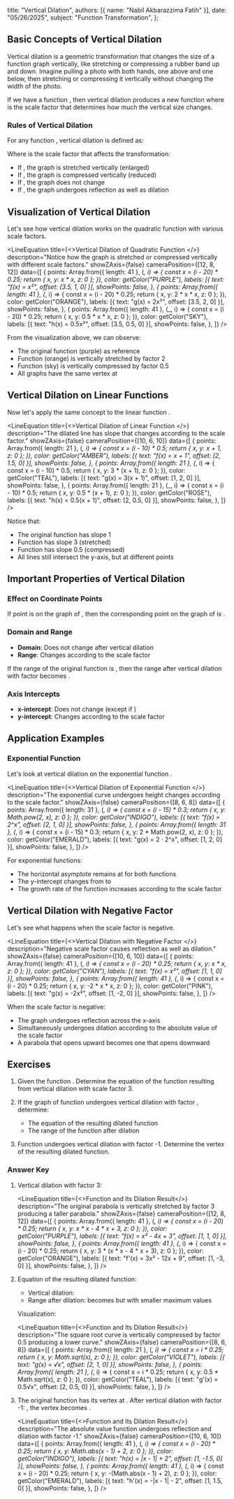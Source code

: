   title: "Vertical Dilation",
  authors: [{ name: "Nabil Akbarazzima Fatih" }],
  date: "05/26/2025",
  subject: "Function Transformation",
};


## Basic Concepts of Vertical Dilation

Vertical dilation is a geometric transformation that changes the size of a function graph vertically, like stretching or compressing a rubber band up and down. Imagine pulling a photo with both hands, one above and one below, then stretching or compressing it vertically without changing the width of the photo.

If we have a function <InlineMath math="f(x)" />, then vertical dilation produces a new function <InlineMath math="g(x) = k \cdot f(x)" /> where <InlineMath math="k" /> is the scale factor that determines how much the vertical size changes.

### Rules of Vertical Dilation

For any function <InlineMath math="f(x)" />, vertical dilation is defined as:

<BlockMath math="g(x) = k \cdot f(x)" />

Where <InlineMath math="k" /> is the scale factor that affects the transformation:
- If <InlineMath math="k > 1" />, the graph is stretched vertically (enlarged)
- If <InlineMath math="0 < k < 1" />, the graph is compressed vertically (reduced)
- If <InlineMath math="k = 1" />, the graph does not change
- If <InlineMath math="k < 0" />, the graph undergoes reflection as well as dilation

## Visualization of Vertical Dilation

Let's see how vertical dilation works on the quadratic function <InlineMath math="f(x) = x^2" /> with various scale factors.

<LineEquation
  title={<>Vertical Dilation of Quadratic Function <InlineMath math="f(x) = x^2" /></>}
  description="Notice how the graph is stretched or compressed vertically with different scale factors."
  showZAxis={false}
  cameraPosition={[12, 8, 12]}
  data={[
    {
      points: Array.from({ length: 41 }, (_, i) => {
        const x = (i - 20) * 0.25;
        return { x, y: x * x, z: 0 };
      }),
      color: getColor("PURPLE"),
      labels: [{ text: "f(x) = x²", offset: [3.5, 1, 0] }],
      showPoints: false,
    },
    {
      points: Array.from({ length: 41 }, (_, i) => {
        const x = (i - 20) * 0.25;
        return { x, y: 2 * x * x, z: 0 };
      }),
      color: getColor("ORANGE"),
      labels: [{ text: "g(x) = 2x²", offset: [3.5, 2, 0] }],
      showPoints: false,
    },
    {
      points: Array.from({ length: 41 }, (_, i) => {
        const x = (i - 20) * 0.25;
        return { x, y: 0.5 * x * x, z: 0 };
      }),
      color: getColor("SKY"),
      labels: [{ text: "h(x) = 0.5x²", offset: [3.5, 0.5, 0] }],
      showPoints: false,
    },
  ]}
/>

From the visualization above, we can observe:
- The original function <InlineMath math="f(x) = x^2" /> (purple) as reference
- Function <InlineMath math="g(x) = 2x^2" /> (orange) is vertically stretched by factor 2
- Function <InlineMath math="h(x) = 0.5x^2" /> (sky) is vertically compressed by factor 0.5
- All graphs have the same vertex at <InlineMath math="(0, 0)" />

## Vertical Dilation on Linear Functions

Now let's apply the same concept to the linear function <InlineMath math="f(x) = x + 1" />.

<LineEquation
  title={<>Vertical Dilation of Linear Function <InlineMath math="f(x) = x + 1" /></>}
  description="The dilated line has slope that changes according to the scale factor."
  showZAxis={false}
  cameraPosition={[10, 6, 10]}
  data={[
    {
      points: Array.from({ length: 21 }, (_, i) => {
        const x = (i - 10) * 0.5;
        return { x, y: x + 1, z: 0 };
      }),
      color: getColor("AMBER"),
      labels: [{ text: "f(x) = x + 1", offset: [2, 1.5, 0] }],
      showPoints: false,
    },
    {
      points: Array.from({ length: 21 }, (_, i) => {
        const x = (i - 10) * 0.5;
        return { x, y: 3 * (x + 1), z: 0 };
      }),
      color: getColor("TEAL"),
      labels: [{ text: "g(x) = 3(x + 1)", offset: [1, 2, 0] }],
      showPoints: false,
    },
    {
      points: Array.from({ length: 21 }, (_, i) => {
        const x = (i - 10) * 0.5;
        return { x, y: 0.5 * (x + 1), z: 0 };
      }),
      color: getColor("ROSE"),
      labels: [{ text: "h(x) = 0.5(x + 1)", offset: [2, 0.5, 0] }],
      showPoints: false,
    },
  ]}
/>

Notice that:
- The original function <InlineMath math="f(x) = x + 1" /> has slope 1
- Function <InlineMath math="g(x) = 3(x + 1)" /> has slope 3 (stretched)
- Function <InlineMath math="h(x) = 0.5(x + 1)" /> has slope 0.5 (compressed)
- All lines still intersect the y-axis, but at different points

## Important Properties of Vertical Dilation

### Effect on Coordinate Points

If point <InlineMath math="(a, b)" /> is on the graph of <InlineMath math="f(x)" />, then the corresponding point on the graph of <InlineMath math="k \cdot f(x)" /> is <InlineMath math="(a, k \cdot b)" />.

### Domain and Range

- **Domain**: Does not change after vertical dilation
- **Range**: Changes according to the scale factor <InlineMath math="k" />

If the range of the original function is <InlineMath math="[c, d]" />, then the range after vertical dilation with factor <InlineMath math="k > 0" /> becomes <InlineMath math="[k \cdot c, k \cdot d]" />.

### Axis Intercepts

- **x-intercept**: Does not change (except if <InlineMath math="k = 0" />)
- **y-intercept**: Changes according to the scale factor

## Application Examples

### Exponential Function

Let's look at vertical dilation on the exponential function <InlineMath math="f(x) = 2^x" />.

<LineEquation
  title={<>Vertical Dilation of Exponential Function <InlineMath math="f(x) = 2^x" /></>}
  description="The exponential curve undergoes height changes according to the scale factor."
  showZAxis={false}
  cameraPosition={[8, 6, 8]}
  data={[
    {
      points: Array.from({ length: 31 }, (_, i) => {
        const x = (i - 15) * 0.3;
        return { x, y: Math.pow(2, x), z: 0 };
      }),
      color: getColor("INDIGO"),
      labels: [{ text: "f(x) = 2^x", offset: [2, 1, 0] }],
      showPoints: false,
    },
    {
      points: Array.from({ length: 31 }, (_, i) => {
        const x = (i - 15) * 0.3;
        return { x, y: 2 * Math.pow(2, x), z: 0 };
      }),
      color: getColor("EMERALD"),
      labels: [{ text: "g(x) = 2 · 2^x", offset: [1, 2, 0] }],
      showPoints: false,
    },
  ]}
/>

For exponential functions:
- The horizontal asymptote remains at <InlineMath math="y = 0" /> for both functions
- The y-intercept changes from <InlineMath math="(0, 1)" /> to <InlineMath math="(0, 2)" />
- The growth rate of the function increases according to the scale factor

## Vertical Dilation with Negative Factor

Let's see what happens when the scale factor is negative.

<LineEquation
  title={<>Vertical Dilation with Negative Factor <InlineMath math="f(x) = x^2" /></>}
  description="Negative scale factor causes reflection as well as dilation."
  showZAxis={false}
  cameraPosition={[10, 6, 10]}
  data={[
    {
      points: Array.from({ length: 41 }, (_, i) => {
        const x = (i - 20) * 0.25;
        return { x, y: x * x, z: 0 };
      }),
      color: getColor("CYAN"),
      labels: [{ text: "f(x) = x²", offset: [1, 1, 0] }],
      showPoints: false,
    },
    {
      points: Array.from({ length: 41 }, (_, i) => {
        const x = (i - 20) * 0.25;
        return { x, y: -2 * x * x, z: 0 };
      }),
      color: getColor("PINK"),
      labels: [{ text: "g(x) = -2x²", offset: [1, -2, 0] }],
      showPoints: false,
    },
  ]}
/>

When the scale factor is negative:
- The graph undergoes reflection across the x-axis
- Simultaneously undergoes dilation according to the absolute value of the scale factor
- A parabola that opens upward becomes one that opens downward

## Exercises

1. Given the function <InlineMath math="f(x) = x^2 - 4x + 3" />. Determine the equation of the function resulting from vertical dilation with scale factor 3.

2. If the graph of function <InlineMath math="g(x) = \sqrt{x}" /> undergoes vertical dilation with factor <InlineMath math="\frac{1}{2}" />, determine:
   - The equation of the resulting dilated function
   - The range of the function after dilation

3. Function <InlineMath math="h(x) = |x - 1| + 2" /> undergoes vertical dilation with factor -1. Determine the vertex of the resulting dilated function.

### Answer Key

1. Vertical dilation with factor 3: <InlineMath math="f'(x) = 3f(x) = 3(x^2 - 4x + 3) = 3x^2 - 12x + 9" />

   <LineEquation
     title={<>Function <InlineMath math="f(x) = x^2 - 4x + 3" /> and Its Dilation Result</>}
     description="The original parabola is vertically stretched by factor 3 producing a taller parabola."
     showZAxis={false}
     cameraPosition={[12, 8, 12]}
     data={[
       {
         points: Array.from({ length: 41 }, (_, i) => {
           const x = (i - 20) * 0.25;
           return { x, y: x * x - 4 * x + 3, z: 0 };
         }),
         color: getColor("PURPLE"),
         labels: [{ text: "f(x) = x² - 4x + 3", offset: [1, 1, 0] }],
         showPoints: false,
       },
       {
         points: Array.from({ length: 41 }, (_, i) => {
           const x = (i - 20) * 0.25;
           return { x, y: 3 * (x * x - 4 * x + 3), z: 0 };
         }),
         color: getColor("ORANGE"),
         labels: [{ text: "f'(x) = 3x² - 12x + 9", offset: [1, -3, 0] }],
         showPoints: false,
       },
     ]}
   />

2. Equation of the resulting dilated function:
    
   - Vertical dilation: <InlineMath math="g'(x) = \frac{1}{2}g(x) = \frac{1}{2}\sqrt{x}" />
   - Range after dilation: <InlineMath math="[0, \infty)" /> becomes <InlineMath math="[0, \infty)" /> but with smaller maximum values

   Visualization:

   <LineEquation
     title={<>Function <InlineMath math="g(x) = \sqrt{x}" /> and Its Dilation Result</>}
     description="The square root curve is vertically compressed by factor 0.5 producing a lower curve."
     showZAxis={false}
     cameraPosition={[8, 6, 8]}
     data={[
       {
         points: Array.from({ length: 21 }, (_, i) => {
           const x = i * 0.25;
           return { x, y: Math.sqrt(x), z: 0 };
         }),
         color: getColor("VIOLET"),
         labels: [{ text: "g(x) = √x", offset: [2, 1, 0] }],
         showPoints: false,
       },
       {
         points: Array.from({ length: 21 }, (_, i) => {
           const x = i * 0.25;
           return { x, y: 0.5 * Math.sqrt(x), z: 0 };
         }),
         color: getColor("TEAL"),
         labels: [{ text: "g'(x) = 0.5√x", offset: [2, 0.5, 0] }],
         showPoints: false,
       },
     ]}
   />

3. The original function <InlineMath math="h(x) = |x - 1| + 2" /> has its vertex at <InlineMath math="(1, 2)" />.
   After vertical dilation with factor -1: <InlineMath math="h'(x) = -1 \cdot (|x - 1| + 2) = -|x - 1| - 2" />, the vertex becomes <InlineMath math="(1, -2)" />.

   <LineEquation
     title={<>Function <InlineMath math="h(x) = |x - 1| + 2" /> and Its Dilation Result</>}
     description="The absolute value function undergoes reflection and dilation with factor -1."
     showZAxis={false}
     cameraPosition={[10, 6, 10]}
     data={[
       {
         points: Array.from({ length: 41 }, (_, i) => {
           const x = (i - 20) * 0.25;
           return { x, y: Math.abs(x - 1) + 2, z: 0 };
         }),
         color: getColor("INDIGO"),
         labels: [{ text: "h(x) = |x - 1| + 2", offset: [1, -1.5, 0] }],
         showPoints: false,
       },
       {
         points: Array.from({ length: 41 }, (_, i) => {
           const x = (i - 20) * 0.25;
           return { x, y: -(Math.abs(x - 1) + 2), z: 0 };
         }),
         color: getColor("EMERALD"),
         labels: [{ text: "h'(x) = -|x - 1| - 2", offset: [1, 1.5, 0] }],
         showPoints: false,
       },
     ]}
   />